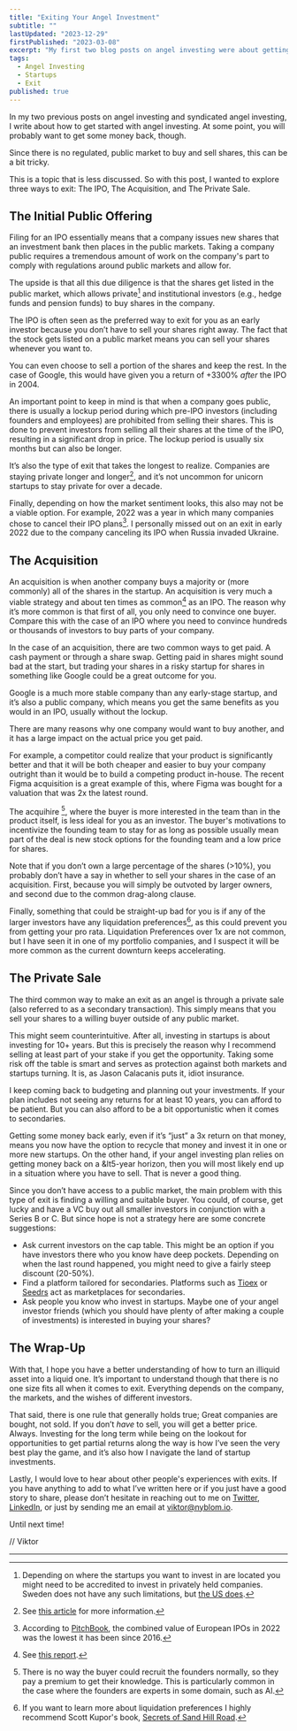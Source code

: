 ```yaml
---
title: "Exiting Your Angel Investment"
subtitle: ""
lastUpdated: "2023-12-29"
firstPublished: "2023-03-08"
excerpt: "My first two blog posts on angel investing were about getting into deals. This one is about how you get money back."
tags:
  - Angel Investing
  - Startups
  - Exit
published: true
---
```



In my two previous posts on <Link href="/blog/angel_investing_for_fun_and_profit">angel investing</Link> and <Link href="/blog/syndicated_angel_investing">syndicated angel investing</Link>, I write about how to get started with angel investing. At some point, you will probably want to get some money back, though.

Since there is no regulated, public market to buy and sell shares, this can be a bit tricky.

This is a topic that is less discussed. So with this post, I wanted to explore three ways to exit: The IPO, The Acquisition, and The Private Sale.

## The Initial Public Offering

Filing for an IPO essentially means that a company issues new shares that an investment bank then places in the public markets. Taking a company public requires a tremendous amount of work on the company's part to comply with regulations around public markets and allow for.

The upside is that all this due diligence is that the shares get listed in the public market, which allows private[^1] and institutional investors (e.g., hedge funds and pension funds) to buy shares in the company.

The IPO is often seen as the preferred way to exit for you as an early investor because you don’t have to sell your shares right away. The fact that the stock gets listed on a public market means you can sell your shares whenever you want to.

You can even choose to sell a portion of the shares and keep the rest. In the case of Google, this would have given you a return of +3300% *after* the IPO in 2004.

An important point to keep in mind is that when a company goes public, there is usually a lockup period during which pre-IPO investors (including founders and employees) are prohibited from selling their shares. This is done to prevent investors from selling all their shares at the time of the IPO, resulting in a significant drop in price. The lockup period is usually six months but can also be longer.

It’s also the type of exit that takes the longest to realize. Companies are staying private longer and longer[^2], and it’s not uncommon for unicorn startups to stay private for over a decade.

Finally, depending on how the market sentiment looks, this also may not be a viable option. For example, 2022 was a year in which many companies chose to cancel their IPO plans[^3]. I personally missed out on an exit in early 2022 due to the company canceling its IPO when Russia invaded Ukraine.

## The Acquisition

An acquisition is when another company buys a majority or (more commonly) all of the shares in the startup. An acquisition is very much a viable strategy and about ten times as common[^4] as an IPO. The reason why it’s more common is that first of all, you only need to convince one buyer. Compare this with the case of an IPO where you need to convince hundreds or thousands of investors to buy parts of your company.

In the case of an acquisition, there are two common ways to get paid. A cash payment or through a share swap. Getting paid in shares might sound bad at the start, but trading your shares in a risky startup for shares in something like Google could be a great outcome for you.

Google is a much more stable company than any early-stage startup, and it’s also a public company, which means you get the same benefits as you would in an IPO, usually without the lockup.

There are many reasons why one company would want to buy another, and it has a large impact on the actual price you get paid.

For example, a competitor could realize that your product is significantly better and that it will be both cheaper and easier to buy your company outright than it would be to build a competing product in-house. The recent Figma acquisition is a great example of this, where Figma was bought for a valuation that was 2x the latest round.

The acquihire [^5], where the buyer is more interested in the team than in the product itself, is less ideal for you as an investor. The buyer's motivations to incentivize the founding team to stay for as long as possible usually mean part of the deal is new stock options for the founding team and a low price for shares.

Note that if you don’t own a large percentage of the shares (>10%), you probably don’t have a say in whether to sell your shares in the case of an acquisition. First, because you will simply be outvoted by larger owners, and second due to the common drag-along clause.

Finally, something that could be straight-up bad for you is if any of the larger investors have any liquidation preferences[^6], as this could prevent you from getting your pro rata. Liquidation Preferences over 1x are not common, but I have seen it in one of my portfolio companies, and I suspect it will be more common as the current downturn keeps accelerating.

## The Private Sale

The third common way to make an exit as an angel is through a private sale (also referred to as a secondary transaction). This simply means that you sell your shares to a willing buyer outside of any public market.

This might seem counterintuitive. After all, investing in startups is about investing for 10+ years. But this is precisely the reason why I recommend selling at least part of your stake if you get the opportunity. Taking some risk off the table is smart and serves as protection against both markets and startups turning. It is, as Jason Calacanis puts it, idiot insurance.

I keep coming back to budgeting and planning out your investments. If your plan includes not seeing any returns for at least 10 years, you can afford to be patient. But you can also afford to be a bit opportunistic when it comes to secondaries.

Getting some money back early, even if it’s “just” a 3x return on that money, means you now have the option to recycle that money and invest it in one or more new startups. On the other hand, if your angel investing plan relies on getting money back on a &lt5-year horizon, then you will most likely end up in a situation where you have to sell. That is never a good thing.

Since you don’t have access to a public market, the main problem with this type of exit is finding a willing and suitable buyer. You could, of course, get lucky and have a VC buy out all smaller investors in conjunction with a Series B or C. But since hope is not a strategy here are some concrete suggestions:

* Ask current investors on the cap table. This might be an option if you have investors there who you know have deep pockets. Depending on when the last round happened, you might need to give a fairly steep discount (20-50%).
* Find a platform tailored for secondaries. Platforms such as [Tioex](https://www.tioex.se/?lang=en) or [Seedrs](https://www.seedrs.com/invest/marketplace) act as marketplaces for secondaries.
* Ask people you know who invest in startups. Maybe one of your angel investor friends (which you should have plenty of after making a couple of investments) is interested in buying your shares?

## The Wrap-Up

With that, I hope you have a better understanding of how to turn an illiquid asset into a liquid one. It’s important to understand though that there is no one size fits all when it comes to exit. Everything depends on the company, the markets, and the wishes of different investors.

That said, there is one rule that generally holds true; Great companies are bought, not sold. If you don’t *have* to sell, you will get a better price. Always. Investing for the long term while being on the lookout for opportunities to get partial returns along the way is how I’ve seen the very best play the game, and it’s also how I navigate the land of startup investments.

Lastly, I would love to hear about other people's experiences with exits. If you have anything to add to what I’ve written here or if you just have a good story to share, please don’t hesitate in reaching out to me on [Twitter](https://twitter.com/Qw4z1), [LinkedIn](https://www.linkedin.com/in/viktornyblom/), or just by sending me an email at [viktor@nyblom.io](mailto:viktor@nyblom.io).

Until next time!

// Viktor

---

[^1]: Depending on where the startups you want to invest in are located you might need to be accredited to invest in privately held companies. Sweden does not have any such limitations, but [the US does](https://help.angellist.com/hc/en-us/articles/360057863351-Accreditation-Overview).

[^2]: See [this article](https://www.nasdaq.com/articles/as-companies-stay-private-longer-advisors-need-access-to-private-markets) for more information.

[^3]: According to [PitchBook](https://pitchbook.com/news/articles/europe-vc-ipo-performance-2022), the combined value of European IPOs in 2022 was the lowest it has been since 2016. 

[^4]: See [this report](https://nvca.org/wp-content/uploads/2019/08/NVCA-2019-Yearbook.pdf).

[^5]: There is no way the buyer could recruit the founders normally, so they pay a premium to get their knowledge. This is particularly common in the case where the founders are experts in some domain, such as AI. 

[^6]: If you want to learn more about liquidation preferences I highly recommend Scott Kupor's book, [Secrets of Sand Hill Road](https://amzn.to/3i6eujZ).

